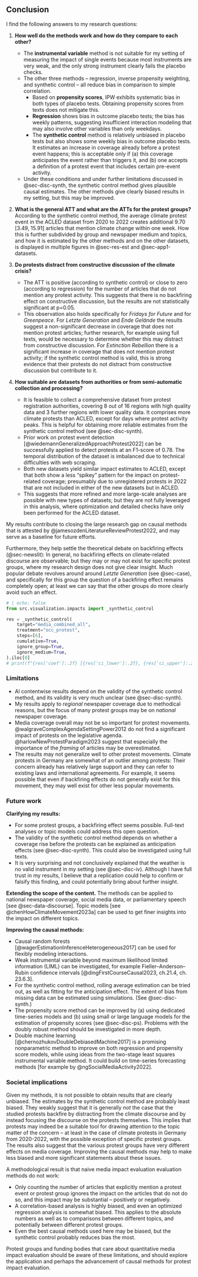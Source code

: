 <!--

Conclusions answer the research questions and are sharply defined.

Arguing on societal implications and recommendations (if applicable):
Managerial/societal recommendations are well-derived from findings, original and actionable.

 -->


## Conclusion

I find the following answers to my research questions:

1. __How well do the methods work and how do they compare to each other?__
   - The __instrumental variable__ method is not suitable for my setting of measuring the impact of single events because most instruments are very weak, and the only strong instrument clearly fails the placebo checks.
   - The other three methods -- regression, inverse propensity weighting, and synthetic control -- all reduce bias in comparison to simple correlation.
     - Based on __propensity scores__, IPW exhibits systematic bias in both types of placebo tests. Obtaining propensity scores from texts does not mitigate this.
     - __Regression__ shows bias in outcome placebo tests; the bias has weekly patterns, suggesting insufficient interaction modeling that may also involve other variables than only weekdays.
     - The __synthetic control__ method is relatively unbiased in placebo tests but also shows some weekly bias in outcome placebo tests. It estimates an increase in coverage already before a protest event happens; this is acceptable only if (a) this coverage anticipates the event rather than triggers it, and (b) one accepts a definition of a protest event that includes certain pre-event activity.
   - Under these conditions and under further limitations discussed in @sec-disc-synth, the synthetic control method gives plausible causal estimates. The other methods give clearly biased results in my setting, but this may be improved.

2. __What is the general ATT and what are the ATTs for the protest groups?__ According to the synthetic control method, the average climate protest event in the ACLED dataset from 2020 to 2022 creates additional 9.70 [3.49, 15.91] articles that mention climate change within one week. How this is further subdivided by group and newspaper medium and topics, and how it is estimated by the other methods and on the other datasets, is displayed in multiple figures in @sec-res-est and @sec-app1-datasets.

3. __Do protests distract from constructive discussion of the climate crisis?__
   - The ATT is positive (according to synthetic control) or close to zero (according to regression) for the number of articles that do not mention any protest activity. This suggests that there is no backfiring effect on constructive discussion, but the results are not statistically significant at p=0.05.
   - This observation also holds specifically for _Fridays for Future_ and for _Greenpeace_. For _Letzte Generation_ and _Ende Gelände_ the results suggest a non-significant decrease in coverage that does not mention protest articles; further research, for example using full texts, would be necessary to determine whether this may distract from constructive discussion. For _Extinction Rebellion_ there is a significant increase in coverage that does not mention protest activity; if the synthetic control method is valid, this is strong evidence that their protests do not distract from constructive discussion but contribute to it.

4. __How suitable are datasets from authorities or from semi-automatic collection and processing?__
   - It is feasible to collect a comprehensive dataset from protest registration authorities, covering 8 out of 16 regions with high quality data and 3 further regions with lower quality data. It comprises more climate protests than ACLED, except for days where protest activity peaks. This is helpful for obtaining more reliable estimates from the synthetic control method (see @sec-disc-synth).
   - Prior work on protest event detection [@wiedemannGeneralizedApproachProtest2022] can be successfully applied to detect protests at an F1-score of 0.78. The temporal distribution of the dataset is imbalanced due to technical difficulties with web scraping.
   - Both new datasets yield similar impact estimates to ACLED, except that both show a less "spikey" pattern for the impact on protest-related coverage; presumably due to unregistered protests in 2022 that are not included in either of the new datasets but in ACLED.
   - This suggests that more refined and more large-scale analyses are possible with new types of datasets; but they are not fully leveraged in this analysis, where optimization and detailed checks have only been performed for the ACLED dataset.

My results contribute to closing the large research gap on causal methods that is attested by @jamesozdenLiteratureReviewProtest2022, and may serve as a baseline for future efforts.

Furthermore, they help settle the theoretical debate on backfiring effects (@sec-newslit): In general, no backfiring effects on climate-related discourse are observable; but they may or may not exist for specific protest groups, where my research design does not give clear insight. Much popular debate revolves around around _Letzte Generation_ (see @sec-case), and specifically for this group the question of a backfiring effect remains completely open; at least we can say that the other groups do more clearly avoid such an effect.

```python
# | echo: false
from src.visualization.impacts import _synthetic_control

res = _synthetic_control(
    target="media_combined_all",
    treatment="occ_protest",
    steps=[6],
    cumulative=True,
    ignore_group=True,
    ignore_medium=True,
).iloc[0]
# print(f"{res['coef']:.2f} [{res['ci_lower']:.2f}, {res['ci_upper']:.2f}]")
```

### Limitations

- Al contentwise results depend on the validity of the synthetic control method, and its validity is very much unclear (see @sec-disc-synth).
- My results apply to _regional_ newspaper coverage due to methodical reasons, but the focus of many protest groups may be on _national_ newspaper coverage.
- Media coverage overall may not be so important for protest movements. @walgraveComplexAgendaSettingPower2012 do not find a significant impact of protests on the legislative agenda. @harlowNewProtestParadigm2023 suggest that especially the importance of the _framing_ of articles may be overestimated.
- The results may not generalize well to other protest movements. Climate protests in Germany are somewhat of an outlier among protests: Their concern already has relatively large support and they can refer to existing laws and international agreements. For example, it seems possible that even if backfiring effects do not generally exist for this movement, they may well exist for other less popular movements.

### Future work

__Clarifying my results:__

- For some protest groups, a backfiring effect seems possible. Full-text analyses or topic models could address this open question.
- The validity of the synthetic control method depends on whether a coverage rise before the protests can be explained as anticipation effects (see @sec-disc-synth). This could also be investigated using full texts.
- It is very surprising and not conclusively explained that the weather is no valid instrument in my setting (see @sec-disc-iv). Although I have full trust in my results, I believe that a replication could help to confirm or falsify this finding, and could potentially bring about further insight.

__Extending the scope of the content.__ The methods can be applied to national newspaper coverage, social media data, or parliamentary speech [see @sec-data-discourse]. Topic models [see @chenHowClimateMovement2023a] can be used to get finer insights into the impact on different topics.

__Improving the causal methods:__

- Causal random forests [@wagerEstimationInferenceHeterogeneous2017] can be used for flexibly modeling interactions.
- Weak instrumental variable beyond maximum likelihood limited information (LIML) can be investigated, for example Fieller–Anderson–Rubin confidence intervals [@dingFirstCourseCausal2023, ch.21.4, ch. 23.6.3].
- For the synthetic control method, rolling average estimation can be tried out, as well as fitting for the anticipation effect. The extent of bias from missing data can be estimated using simulations. (See @sec-disc-synth.)
- The propensity score method can be improved by (a) using dedicated time-series models and (b) using small or large language models for the estimation of propensity scores (see @sec-disc-ps). Problems with the doubly robust method should be investigated in more depth.
- Double machine learning [@chernozhukovDoubleDebiasedMachine2017] is a promising nonparametric method to improve on both regression and propensity score models, while using ideas from the two-stage least squares instrumental variable method. It could build on time-series forecasting methods [for example by @ngSocialMediaActivity2022].

### Societal implications

Given my methods, it is not possible to obtain results that are clearly unbiased. The estimates by the synthetic control method are probably least biased. They weakly suggest that it is generally _not_ the case that the studied protests backfire by distracting from the climate discourse and by instead focusing the discourse on the protests themselves. This implies that protests may indeed be a suitable tool for drawing attention to the topic matter of the concern -- at least in the case of climate protests in Germany from 2020-2022, with the possible exception of specific protest groups. The results also suggest that the various protest groups have very different effects on media coverage. Improving the causal methods may help to make less biased and more significant statements about these issues.

A methodological result is that naive media impact evaluation evaluation methods do not work:

- Only counting the number of articles that explicitly mention a protest event or protest group ignores the impact on the articles that do not do so, and this impact may be substantial -- positively or negatively.
- A correlation-based analysis is highly biased, and even an optimized regression analysis is somewhat biased. This applies to the absolute numbers as well as to comparisons between different topics, and potentially between different protest groups.
- Even the best causal methods used here may be biased, but the synthetic control probably reduces bias the most.

Protest groups and funding bodies that care about quantitative media impact evaluation should be aware of these limitations, and should explore the application and perhaps the advancement of causal methods for protest impact evaluation.
